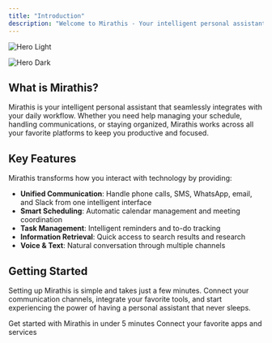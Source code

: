 ```yaml
---
title: "Introduction"
description: "Welcome to Mirathis - Your intelligent personal assistant"
---
```


<img
  className="block dark:hidden"
  src="/images/hero-light.png"
  alt="Hero Light"
/>

<img
  className="hidden dark:block"
  src="/images/hero-dark.png"
  alt="Hero Dark"
/>

## What is Mirathis?

Mirathis is your intelligent personal assistant that seamlessly integrates with your daily workflow. Whether you need help managing your schedule, handling communications, or staying organized, Mirathis works across all your favorite platforms to keep you productive and focused.

## Key Features

Mirathis transforms how you interact with technology by providing:

- **Unified Communication**: Handle phone calls, SMS, WhatsApp, email, and Slack from one intelligent interface
- **Smart Scheduling**: Automatic calendar management and meeting coordination
- **Task Management**: Intelligent reminders and to-do tracking
- **Information Retrieval**: Quick access to search results and research
- **Voice & Text**: Natural conversation through multiple channels

## Getting Started

Setting up Mirathis is simple and takes just a few minutes. Connect your communication channels, integrate your favorite tools, and start experiencing the power of having a personal assistant that never sleeps.

<CardGroup cols={2}>
  <Card title="Quick Setup" icon="rocket" iconType="sharp-solid" color="#000000" href="/setup">
    Get started with Mirathis in under 5 minutes
  </Card>
  <Card title="Integrations" icon="plug" iconType="sharp-solid" color="#000000" href="/integrations">
    Connect your favorite apps and services
  </Card>
</CardGroup>